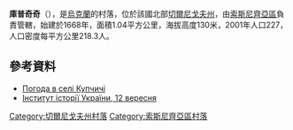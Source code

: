 {{coord|51|34|31|N|32|40|12|E|scale:100000|display=title}}

'''庫普奇奇'''（{{lang-uk|Купчичі}}），是[[烏克蘭|烏克蘭]]的村落，位於該國北部[[切爾尼戈夫州|切爾尼戈夫州]]，由[[索斯尼齊亞區|索斯尼齊亞區]]負責管轄，始建於1668年，面積1.04平方公里，海拔高度130米，2001年人口227，人口密度每平方公里218.3人。

==參考資料==
* [http://weather.in.ua/ua/chernigovskaja/12791 Погода в селі Купчичі] {{Wayback|url=http://weather.in.ua/ua/chernigovskaja/12791 |date=20160305101946 }}
* [http://www.history.org.ua/?hrono Інститут історії України, 12 вересня] {{Wayback|url=http://www.history.org.ua/?hrono |date=20160629080207 }}

[[Category:切爾尼戈夫州村落|Category:切爾尼戈夫州村落]]
[[Category:索斯尼齊亞區村落|Category:索斯尼齊亞區村落]]


{{Chernihiv-geo-stub}}